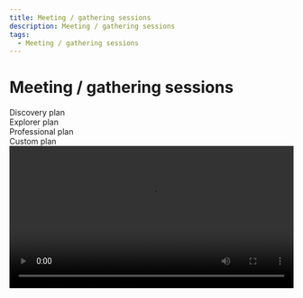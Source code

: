 ```yaml
---
title: Meeting / gathering sessions
description: Meeting / gathering sessions
tags:
  - Meeting / gathering sessions
---
```


# **Meeting / gathering sessions**

<div class="flex-row">
  <div class="plan">Discovery plan</div>
  <div class="plan">Explorer plan</div>
  <div class="plan">Professional plan</div>
  <div class="plan">Custom plan</div>
</div>

<video src="https://storage.gra.cloud.ovh.net/v1/AUTH_e1c99afd0f334238a6e82db242940fff/exhibitions/vods/video-3f29d178-73b4-4b26-b0b3-e14c82936c9a/file/1715165301453-comp-47655.08407685843.mp4" playsInline controls width="100%" />

Mext offers the flexibility to conduct your meetings and gatherings either in video format or in an avatar and audio
spatial mode, allowing you to adapt and diversify your meeting and gathering activities.

### **Add Video Meeting (can be or not broadcasted)**

With the Mext platform, you have the flexibility to use your preferred video meeting tools such as Teams, Zoom, Google Meet, or any other platform. Alternatively, you can utilize Mext's own free video meeting tool.

### **Setting Up a Video Meeting with External Tools**

<video src="https://storage.gra.cloud.ovh.net/v1/AUTH_e1c99afd0f334238a6e82db242940fff/exhibitions/vods/video-4c956746-17fe-4b61-9623-1d6ba0128636/file/1715171123493-comp-59103.8912910109.mp4" playsInline controls width="100%" />

To set up a video meeting with external tools like Teams, Google Meet, or Zoom, simply create a teleportation portal within your 3D immersive space and Metaverse. Add your meeting link to the portal and place it accordingly.

![](/img/Marvaimages/documentationvideoteleport.jpg)

When individuals pass through the portal, it will prompt another browser window for the video meeting. From there, you can conduct your video meetings and share your screen to showcase content within your 3D immersive space and Metaverse.

### **Setting Up a Video Meeting with Mext Tools**

1. **Add a Video Meeting (can be or not broadcasted)**

Mext video meeting software, much like popular platforms such as Zoom, Teams, and Google, offers a versatile solution for hosting various types of virtual video gatherings. Whether you're organizing a simple video meeting, workshop, networking session, or live conference or livestreaming session, Mext provides a convenient video meeting room where you can welcome your guests, including speakers, panelists, and colleagues. Once you create a meeting room, it becomes accessible within the Metaverse. By clicking on "GO TO" and selecting "Meeting/Event," participants can join the designated space to engage in discussions, collaborations, or witness live conferences. The video meeting’s room's visibility can be customized as either "Public" or "Private."

The video meeting can be broadcasted and play the role of speakers stage.

For private meetings, only registered guests who have been added to the platform can see and access the meeting room.

**2.  Click on "Add new meeting"**![](/img/Marvaimages/Documentationmeting.jpg)

![](/img/Marvaimages/documentationj\(1\).jpg)

| Category                                  | Description                                                                                                                                                                                                             |
| ----------------------------------------- | ----------------------------------------------------------------------------------------------------------------------------------------------------------------------------------------------------------------------- |
| Live session meeting (can be broadcasted) | For people who wish to stream their zoom-like meetings live                                                                                                                                                             |
| Avatar meeting (with spatial audio)       | You can create 3D avatar meetings using this option. The meeting will take place in your main scene for Discovery and Explorer plans. The Professional plan will allow you to create a separate scene for each meeting. |
| Regular video meeting                     | A zoom-like video meeting                                                                                                                                                                                               |

* **Provide the name of the meeting**
* **By default, public but you can make it private**
* \*\* Select the appropriate category for the meeting\*\*

-Video meeting to be broadcasted for a live session into the Metaverse

-Regular Video meeting

* **Determine whether the meeting should be private (restricted to invited guests) or public (open to all within the Metaverse)**
* **Select an event if you want to make it related to an event and/or added to an event program**
* **Then press on confirm to create your meeting**

\*\*\*\*![](/img/Documentationregistrationformlivesessionh.jpg)

### **To further manage your meeting:**

* Edit the created meeting by clicking the pencil <svg stroke="rgb(105 81 255)" fill="none" stroke-width="2" viewBox="0 0 24 24" stroke-linecap="round" stroke-linejoin="round" data-tip="Edit meeting" height="20" width="20" xmlns="http://www.w3.org/2000/svg" currentItem="false"><path d="M17 3a2.828 2.828 0 1 1 4 4L7.5 20.5 2 22l1.5-5.5L17 3z" /></svg> button.
* If your meeting is private, use the 'Add Guests'   <svg stroke="rgb(105 81 255)" fill="none" stroke-width="2" viewBox="0 0 24 24" stroke-linecap="round" stroke-linejoin="round" data-tip="guests	" height="20" width="20" xmlns="http://www.w3.org/2000/svg" currentItem="false"><path d="M17 21v-2a4 4 0 0 0-4-4H5a4 4 0 0 0-4 4v2" /><circle cx="9" cy="7" r="4" /><path d="M23 21v-2a4 4 0 0 0-3-3.87" /><path d="M16 3.13a4 4 0 0 1 0 7.75" /></svg> button to include your guest list.

![](/img/Marvaimages/Documentationl.jpg)

* Click the the third button from the right  <svg stroke="rgb(105 81 255)" fill="none" stroke-width="2" viewBox="0 0 24 24" stroke-linecap="round" stroke-linejoin="round" data-tip="Recordings" height="20" width="20" xmlns="http://www.w3.org/2000/svg" currentItem="false"><circle cx="12" cy="12" r="10" /><polygon points="10 8 16 12 10 16 10 8" /></svg> to access recordings.

![](/img/Marvaimages/Documentationm.jpg)![](/img/Marvaimages/Documentationn.jpg)

* Utilize the 'Eye'   <svg stroke="rgb(105 81 255)" fill="none" stroke-width="2" viewBox="0 0 24 24" stroke-linecap="round" stroke-linejoin="round" data-tip="Monitor" height="20" width="20" xmlns="http://www.w3.org/2000/svg" currentItem="false"><path d="M1 12s4-8 11-8 11 8 11 8-4 8-11 8-11-8-11-8z" /><circle cx="12" cy="12" r="3" /></svg> button to initiate recording and broadcasting of your video meeting, as well as monitoring it from your organizer Backoffice.

<video src="https://storage.gra.cloud.ovh.net/v1/AUTH_e1c99afd0f334238a6e82db242940fff/exhibitions/vods/video-4df55bee-1b1d-4760-9687-d1c944226e54/file/1716270333989-comp-15432.161404924294.mp4" playsInline controls width="100%" />

![](/img/Marvaimages/Documentationo.jpg)

![](/img/Marvaimages/documentationp.jpg)

* Employ the 'Envelop' button  <svg stroke="rgb(105 81 255)" fill="none" stroke-width="2" viewBox="0 0 24 24" stroke-linecap="round" stroke-linejoin="round" data-tip="Send invitation to participants" class="text-indigo-500" height="20" width="20" xmlns="http://www.w3.org/2000/svg" currentItem="false"><path d="M4 4h16c1.1 0 2 .9 2 2v12c0 1.1-.9 2-2 2H4c-1.1 0-2-.9-2-2V6c0-1.1.9-2 2-2z" /><polyline points="22,6 12,13 2,6" /></svg> to send email invitations for your meeting.

![](/img/Marvaimages/Documentationp\(1\).jpg)![](/img/Marvaimages/Documentationmetinr.jpg)

* Click the green link button  <svg stroke="rgb(42 209 103)" fill="rgb(42 209 103)" stroke-width="0" viewBox="0 0 24 24" data-tip="Direct Access Link" class="text-green-500" height="20" width="20" xmlns="http://www.w3.org/2000/svg" currentItem="false"><path d="M8.465 11.293c1.133-1.133 3.109-1.133 4.242 0l.707.707 1.414-1.414-.707-.707c-.943-.944-2.199-1.465-3.535-1.465s-2.592.521-3.535 1.465L4.929 12a5.008 5.008 0 0 0 0 7.071 4.983 4.983 0 0 0 3.535 1.462A4.982 4.982 0 0 0 12 19.071l.707-.707-1.414-1.414-.707.707a3.007 3.007 0 0 1-4.243 0 3.005 3.005 0 0 1 0-4.243l2.122-2.121z" /><path d="m12 4.929-.707.707 1.414 1.414.707-.707a3.007 3.007 0 0 1 4.243 0 3.005 3.005 0 0 1 0 4.243l-2.122 2.121c-1.133 1.133-3.109 1.133-4.242 0L10.586 12l-1.414 1.414.707.707c.943.944 2.199 1.465 3.535 1.465s2.592-.521 3.535-1.465L19.071 12a5.008 5.008 0 0 0 0-7.071 5.006 5.006 0 0 0-7.071 0z" /></svg> to copy the meeting link for sharing when needed.

![](/img/Marvaimages/Documentations.jpg)

> Extending Meeting Duration: When setting the duration for your meetings, consider adding a generous amount of time, such as 99999 minutes, to accommodate longer sessions without interruptions. This ensures that your meetings can run smoothly without the need for constant extensions or interruptions. \
> \
> Conduct Technical Tests: For meetings organized specifically for live sessions, it is highly advisable to conduct technical tests beforehand. These tests help ensure that your guests can actively participate in the meeting without encountering any firewall restrictions, especially if they are using professional devices. Test the functionality of their microphone, camera, and screen sharing features with their respective devices and web browsers. It is recommended to prioritize using Google Chrome for the best compatibility and performance.\
> \
> By implementing these recommendations, you can enhance the overall experience of your meetings, ensuring seamless participation and minimizing potential technical issues that may arise.

### **Add an Avatar gathering (Open Networking session)**

<video src="https://storage.gra.cloud.ovh.net/v1/AUTH_e1c99afd0f334238a6e82db242940fff/exhibitions/vods/video-9eb7e31b-2889-46ac-9379-bf51f259b2e4/file/1715166765570-comp-17171.11862152938.mp4" playsInline controls width="100%" />

You have the option to host a meeting where avatars and audio spatial features are combined, enabling people to come together and participate in various activities and open networking sessions. To create an avatar gathering for an open networking session or any other activity.

* Click on "Add new meeting"
* Provide a title for the meeting
* By default public but you can make it private
* Select the appropriate category for the meeting “Avatar gathering (with Audio spatial)”
* Determine whether the meeting should be private (restricted to invited guests) or public (open to all within the Metaverse)
* Select an event if you want to make it related to an event and/or added to an event program
* Then press on add to create your avatars gathering

![](/img/Marvaimages/Documentationv.jpg)

### To further manage your meeting:

* Edit the created meeting by clicking the **pencil icon**.
* If your meeting is private, use the **'Add Guests'** button to include your guest list.
* Employ the **'Envelop'** button to send email invitations for your meeting.
* Utilize the **'3 Squares'** button to access the Metabuilder and craft your 3D meeting space.  Here, you can:

-Elevate your 3D space and tailor it to suit your avatar gathering meeting.

-Establish a dedicated 3D location within your 3D interactive space and Metaverse, such as adding a building to               host your avatar gathering guests. Ensure you adjust the teleportation settings for the entry to this specific space, ensuring that when your guests join the meeting, they are seamlessly transported to the designated meeting space.

-If you have a Professional subscription, allowing multiple scenes, you even have the capability to construct an entire scene exclusively dedicated to your avatar gathering meeting."

* Click the **green link** button to copy the meeting link for sharing when needed.
